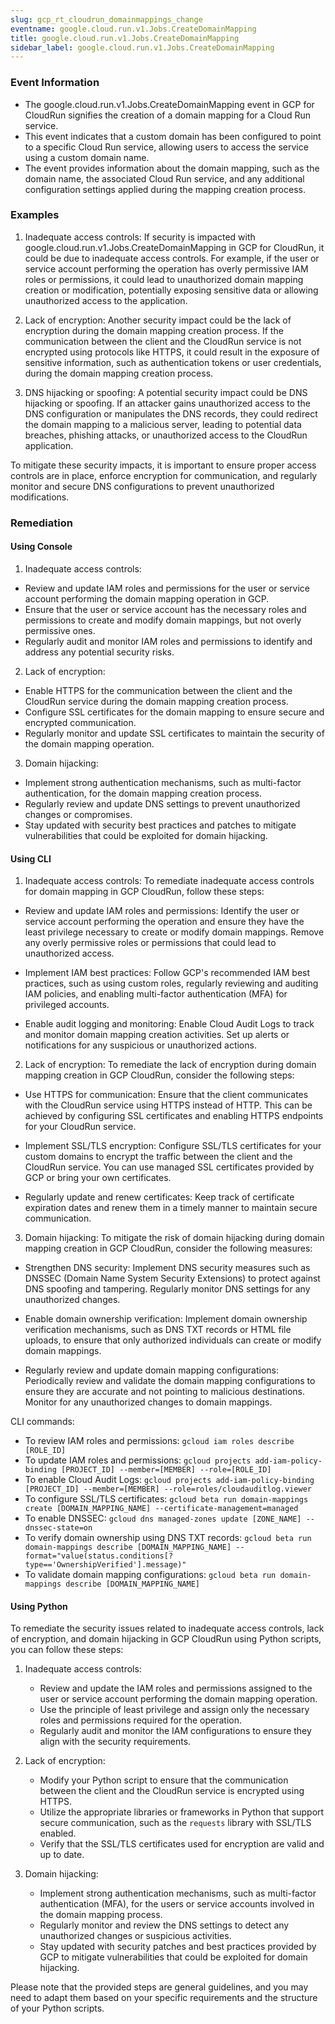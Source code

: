 ```yaml
--- 
slug: gcp_rt_cloudrun_domainmappings_change
eventname: google.cloud.run.v1.Jobs.CreateDomainMapping
title: google.cloud.run.v1.Jobs.CreateDomainMapping
sidebar_label: google.cloud.run.v1.Jobs.CreateDomainMapping
---
```

                       
### Event Information

- The google.cloud.run.v1.Jobs.CreateDomainMapping event in GCP for CloudRun signifies the creation of a domain mapping for a Cloud Run service.
- This event indicates that a custom domain has been configured to point to a specific Cloud Run service, allowing users to access the service using a custom domain name.
- The event provides information about the domain mapping, such as the domain name, the associated Cloud Run service, and any additional configuration settings applied during the mapping creation process.


### Examples

1. Inadequate access controls: If security is impacted with google.cloud.run.v1.Jobs.CreateDomainMapping in GCP for CloudRun, it could be due to inadequate access controls. For example, if the user or service account performing the operation has overly permissive IAM roles or permissions, it could lead to unauthorized domain mapping creation or modification, potentially exposing sensitive data or allowing unauthorized access to the application.

2. Lack of encryption: Another security impact could be the lack of encryption during the domain mapping creation process. If the communication between the client and the CloudRun service is not encrypted using protocols like HTTPS, it could result in the exposure of sensitive information, such as authentication tokens or user credentials, during the domain mapping creation process.

3. DNS hijacking or spoofing: A potential security impact could be DNS hijacking or spoofing. If an attacker gains unauthorized access to the DNS configuration or manipulates the DNS records, they could redirect the domain mapping to a malicious server, leading to potential data breaches, phishing attacks, or unauthorized access to the CloudRun application.

To mitigate these security impacts, it is important to ensure proper access controls are in place, enforce encryption for communication, and regularly monitor and secure DNS configurations to prevent unauthorized modifications.

### Remediation

#### Using Console

1. Inadequate access controls:
- Review and update IAM roles and permissions for the user or service account performing the domain mapping operation in GCP.
- Ensure that the user or service account has the necessary roles and permissions to create and modify domain mappings, but not overly permissive ones.
- Regularly audit and monitor IAM roles and permissions to identify and address any potential security risks.

2. Lack of encryption:
- Enable HTTPS for the communication between the client and the CloudRun service during the domain mapping creation process.
- Configure SSL certificates for the domain mapping to ensure secure and encrypted communication.
- Regularly monitor and update SSL certificates to maintain the security of the domain mapping operation.

3. Domain hijacking:
- Implement strong authentication mechanisms, such as multi-factor authentication, for the domain mapping creation process.
- Regularly review and update DNS settings to prevent unauthorized changes or compromises.
- Stay updated with security best practices and patches to mitigate vulnerabilities that could be exploited for domain hijacking.

#### Using CLI

1. Inadequate access controls: To remediate inadequate access controls for domain mapping in GCP CloudRun, follow these steps:

- Review and update IAM roles and permissions: Identify the user or service account performing the operation and ensure they have the least privilege necessary to create or modify domain mappings. Remove any overly permissive roles or permissions that could lead to unauthorized access.

- Implement IAM best practices: Follow GCP's recommended IAM best practices, such as using custom roles, regularly reviewing and auditing IAM policies, and enabling multi-factor authentication (MFA) for privileged accounts.

- Enable audit logging and monitoring: Enable Cloud Audit Logs to track and monitor domain mapping creation activities. Set up alerts or notifications for any suspicious or unauthorized actions.

2. Lack of encryption: To remediate the lack of encryption during domain mapping creation in GCP CloudRun, consider the following steps:

- Use HTTPS for communication: Ensure that the client communicates with the CloudRun service using HTTPS instead of HTTP. This can be achieved by configuring SSL certificates and enabling HTTPS endpoints for your CloudRun service.

- Implement SSL/TLS encryption: Configure SSL/TLS certificates for your custom domains to encrypt the traffic between the client and the CloudRun service. You can use managed SSL certificates provided by GCP or bring your own certificates.

- Regularly update and renew certificates: Keep track of certificate expiration dates and renew them in a timely manner to maintain secure communication.

3. Domain hijacking: To mitigate the risk of domain hijacking during domain mapping creation in GCP CloudRun, consider the following measures:

- Strengthen DNS security: Implement DNS security measures such as DNSSEC (Domain Name System Security Extensions) to protect against DNS spoofing and tampering. Regularly monitor DNS settings for any unauthorized changes.

- Enable domain ownership verification: Implement domain ownership verification mechanisms, such as DNS TXT records or HTML file uploads, to ensure that only authorized individuals can create or modify domain mappings.

- Regularly review and update domain mapping configurations: Periodically review and validate the domain mapping configurations to ensure they are accurate and not pointing to malicious destinations. Monitor for any unauthorized changes to domain mappings.

CLI commands:
- To review IAM roles and permissions: `gcloud iam roles describe [ROLE_ID]`
- To update IAM roles and permissions: `gcloud projects add-iam-policy-binding [PROJECT_ID] --member=[MEMBER] --role=[ROLE_ID]`
- To enable Cloud Audit Logs: `gcloud projects add-iam-policy-binding [PROJECT_ID] --member=[MEMBER] --role=roles/cloudauditlog.viewer`
- To configure SSL/TLS certificates: `gcloud beta run domain-mappings create [DOMAIN_MAPPING_NAME] --certificate-management=managed`
- To enable DNSSEC: `gcloud dns managed-zones update [ZONE_NAME] --dnssec-state=on`
- To verify domain ownership using DNS TXT records: `gcloud beta run domain-mappings describe [DOMAIN_MAPPING_NAME] --format="value(status.conditions[?type=='OwnershipVerified'].message)"`
- To validate domain mapping configurations: `gcloud beta run domain-mappings describe [DOMAIN_MAPPING_NAME]`

#### Using Python

To remediate the security issues related to inadequate access controls, lack of encryption, and domain hijacking in GCP CloudRun using Python scripts, you can follow these steps:

1. Inadequate access controls:
   - Review and update the IAM roles and permissions assigned to the user or service account performing the domain mapping operation.
   - Use the principle of least privilege and assign only the necessary roles and permissions required for the operation.
   - Regularly audit and monitor the IAM configurations to ensure they align with the security requirements.

2. Lack of encryption:
   - Modify your Python script to ensure that the communication between the client and the CloudRun service is encrypted using HTTPS.
   - Utilize the appropriate libraries or frameworks in Python that support secure communication, such as the `requests` library with SSL/TLS enabled.
   - Verify that the SSL/TLS certificates used for encryption are valid and up to date.

3. Domain hijacking:
   - Implement strong authentication mechanisms, such as multi-factor authentication (MFA), for the users or service accounts involved in the domain mapping process.
   - Regularly monitor and review the DNS settings to detect any unauthorized changes or suspicious activities.
   - Stay updated with security patches and best practices provided by GCP to mitigate vulnerabilities that could be exploited for domain hijacking.

Please note that the provided steps are general guidelines, and you may need to adapt them based on your specific requirements and the structure of your Python scripts.


 